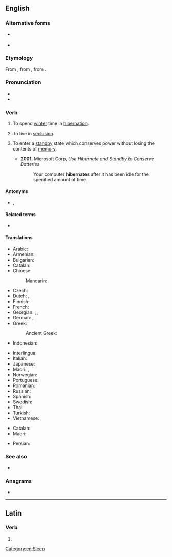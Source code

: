 ==English==

===Alternative forms===
* {{l|en|hivernate}} {{qualifier|obsolete}}
* {{l|en|hybernate}} {{qualifier|obsolete}}

===Etymology===
From {{etyl|la|en}} {{m|la|hibernātus}}, from {{m|la|hibernō}}, from {{m|la|hībernus||winter}}.

===Pronunciation===
* {{IPA|en|/ˈhaɪbəˌneɪt/}}
* {{audio|en|LL-Q1860 (eng)-Vealhurl-hibernate.wav|Audio (Southern England)}}

===Verb===
{{en-verb}}

# {{lb|en|intransitive}} To spend [[winter]] time in [[hibernation]].
#: {{ux|en|Squirrels and bears are two of the many mammals that '''hibernate''' in winter.}}
# {{lb|en|intransitive}} To live in [[seclusion]].
# {{lb|en|intransitive|computing}} To enter a [[standby]] state which conserves power without losing the contents of [[memory]].
#* '''2001''', Microsoft Corp, ''Use Hibernate and Standby to Conserve Batteries''
#*: Your computer '''hibernates''' after it has been idle for the specified amount of time.

====Antonyms====
* {{l|en|aestivate}}, {{l|en|estivate}}

====Related terms====
* {{l|en|hibernal}}

====Translations====
{{trans-top|winter sleep}}
* Arabic: {{t|ar|أَسْبَتَ}}
* Armenian: {{t+|hy|ձմեռել}}
* Bulgarian: {{t+|bg|зимувам|sc=Cyrl}}
* Catalan: {{t+|ca|hibernar}}
* Chinese:
*: Mandarin: {{t+|cmn|冬眠|tr=dōngmián|sc=Hani}}
* Czech: {{t+|cs|přezimovat}}
* Dutch: {{t+|nl|overwinteren}}, {{t|nl|een winterslaap houden}}
* Finnish: {{t|fi|horrostaa}}
* French: {{t+|fr|hiberner}}
* Georgian: {{t|ka|ზამთრის ძილს მიეცემა}}, {{t|ka|ზამთარს ძილში ატარებს}}, {{t|ka|გამოიზამთრებს}}
* German: {{t|de|Winterschlaf halten}}, {{t+|de|überwintern}}
* Greek:
*: Ancient Greek: {{t|grc|φωλέω}}
* Indonesian: {{t+|id|hibernasi}}
{{trans-mid}}
* Interlingua: {{t|ia|hibernar}}
* Italian: {{t+|it|ibernare}}
* Japanese: {{t-check|ja|冬眠|tr=とうみんする, tōmin-suru|alt=冬眠する|sc=Jpan}} <!-- was "[[冬眠]]する" - assumed inflected form or vocalised spelling; please verify if linking is acceptable. see [[User:Kephir/gadgets/xte#Translation_fixing]] -->
* Maori: {{t|mi|moemakariri}}, {{t|mi|moe-hōtoke }}
* Norwegian: {{t+|no|hibernere}}
* Portuguese: {{t+|pt|hibernar}}
* Romanian: {{t+|ro|hiberna}}
* Russian: {{t+|ru|зимова́ть}}
* Spanish: {{t+|es|hibernar}}
* Swedish: {{t+|sv|övervintra}}
* Thai: {{t|th|จำศีล}}
* Turkish: {{t+|tr|kış uykusuna yatmak}}
* Vietnamese: {{t+|vi|ngủ đông}}
{{trans-bottom}}

{{trans-top|computer standby}}
* Catalan: {{t+|ca|hibernar}}
* Maori: {{t|mi|moe-hōtoke }}
{{trans-mid}}
* Persian: {{t+|fa|خواب زمستانی|sc=fa-Arab}}
{{trans-bottom}}

===See also===
* {{l|en|overwinter}}

===Anagrams===
* {{anagrams|en|a=abeehinrt|breathe in|inbreathe}}

[[Category:en:Sleep]]

----

==Latin==

===Verb===
{{la-verb-form|hībernāte}}

# {{inflection of|la|hībernō||2|p|pres|actv|impr}}